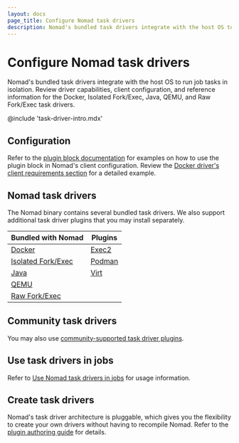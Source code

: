 ```yaml
---
layout: docs
page_title: Configure Nomad task drivers
description: Nomad's bundled task drivers integrate with the host OS to run job tasks in isolation. Review conceptual, configuration, and reference information for the Docker, Isolated Fork/Exec, Java, QEMU, and Raw Fork/Exec task drivers.
---
```


# Configure Nomad task drivers

Nomad's bundled task drivers integrate with the host OS to run job tasks in
isolation. Review driver capabilities, client configuration, and reference
information for the Docker, Isolated Fork/Exec, Java, QEMU, and Raw Fork/Exec
task drivers.

@include 'task-driver-intro.mdx'

## Configuration

Refer to the [plugin block documentation][plugin] for examples on how to use the
plugin block in Nomad's client configuration. Review the [Docker driver's client
requirements section][docker_plugin] for a detailed example.

## Nomad task drivers

The Nomad binary contains several bundled task drivers. We also support
additional task driver plugins that you may install separately.

| Bundled with Nomad   | Plugins               |
|----------------------|-----------------------|
| [Docker]             | [Exec2]               |
| [Isolated Fork/Exec] | [Podman]              |
| [Java]               | [Virt]                |
| [QEMU]               |                       |
| [Raw Fork/Exec]      |                       |

## Community task drivers

You may also use [community-supported task driver
plugins](/nomad/plugins/drivers/community/).

## Use task drivers in jobs

Refer to [Use Nomad task drivers in jobs](/nomad/docs/job-declare/task-driver)
for usage information.

## Create task drivers

Nomad's task driver architecture is pluggable, which gives you the flexibility
to create your own drivers without having to recompile Nomad. Refer to the
[plugin authoring guide][plugin_guide] for details.


[plugin]: /nomad/docs/configuration/plugin
[docker_plugin]: /nomad/docs/deploy/task-driver/docker#client-requirements
[plugin_guide]: /nomad/docs/concepts/plugins/task-drivers
[Docker]: /nomad/docs/deploy/task-driver/docker
[Exec2]: /nomad/plugins/drivers/exec2
[Isolated Fork/Exec]: /nomad/docs/deploy/task-driver/exec
[Podman]: /nomad/plugins/drivers/podman
[Java]: /nomad/docs/deploy/task-driver/java
[Virt]: /nomad/plugins/drivers/virt
[QEMU]: /nomad/docs/deploy/task-driver/qemu
[Raw Fork/Exec]: /nomad/docs/deploy/task-driver/raw_exec
